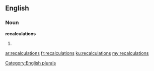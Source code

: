 ==English==

===Noun===
'''recalculations'''

# {{plural of|[[recalculation]]}}

[[Category:English plurals]]

[[ar:recalculations]]
[[fr:recalculations]]
[[ku:recalculations]]
[[my:recalculations]]